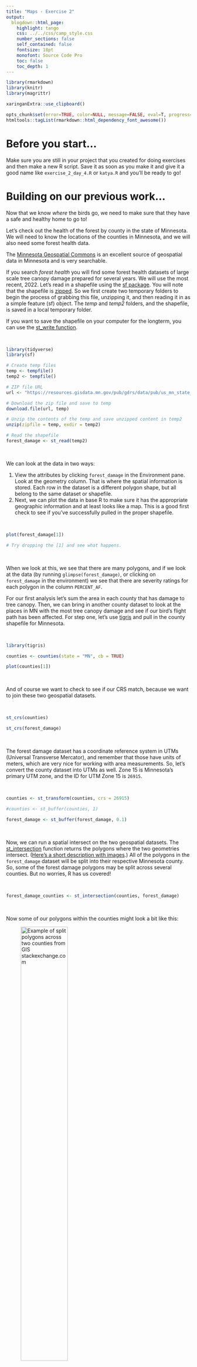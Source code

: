 ```yaml
---
title: "Maps - Exercise 2"
output: 
  blogdown::html_page: 
    highlight: tango
    css: ../../css/camp_style.css
    number_sections: false
    self_contained: false
    fontsize: 18pt
    monofont: Source Code Pro
    toc: false
    toc_depth: 1
---
```


<link rel="stylesheet" 
href="https://cdnjs.cloudflare.com/ajax/libs/font-awesome/6.4.2/css/all.min.css">


```r
library(rmarkdown)
library(knitr)
library(magrittr)

xaringanExtra::use_clipboard()

opts_chunk$set(error=TRUE, color=NULL, message=FALSE, eval=T, progress=F)
htmltools::tagList(rmarkdown::html_dependency_font_awesome())
```


# Before you start...

Make sure you are still in your project that you created for doing exercises and then make a new R script. Save it as soon as you make it and give it a good name like `exercise_2_day_4.R` or `katya.R` and you'll be ready to go!


# Building on our previous work...

Now that we know *where* the birds go, we need to make sure that they have a safe and healthy home to go to!

Let's check out the health of the forest by county in the state of Minnesota. We will need to know the locations of the counties in Minnesota, and we will also need some forest health data.

The [Minnesota Geospatial Commons]("https://gisdata.mn.gov") is an excellent source of geospatial data in Minnesota and is very searchable.

If you search *forest health* you will find some forest health datasets of large scale tree canopy damage prepared for several years. We will use the most recent, 2022. Let's read in a shapefile using the [sf package](https://r-spatial.github.io/sf/). You will note that the shapefile is [zipped](https://en.wikipedia.org/wiki/ZIP_(file_format)). So we first create two temporary folders to begin the process of grabbing this file, unzipping it, and then reading it in as a simple feature (sf) object. The *temp* and *temp2* folders, and the shapefile, is saved in a local temporary folder. 

If you want to save the shapefile on your computer for the longterm, you can use the [st_write function](https://r-spatial.github.io/sf/reference/st_write.html).

<br>

```r
library(tidyverse)
library(sf)

# Create temp files
temp <- tempfile()
temp2 <- tempfile()

# ZIP file URL
url <- "https://resources.gisdata.mn.gov/pub/gdrs/data/pub/us_mn_state_dnr/env_forest_health_survey_2022/shp_env_forest_health_survey_2022.zip"

# Download the zip file and save to temp 
download.file(url, temp)

# Unzip the contents of the temp and save unzipped content in temp2
unzip(zipfile = temp, exdir = temp2)

# Read the shapefile
forest_damage <- st_read(temp2)
```

<br>

We can look at the data in two ways: 

1. View the attributes by clicking `forest_damage` in the Environment pane. Look at the geometry column. That is where the spatial information is stored. Each row in the dataset is a different polygon shape, but all belong to the same dataset or shapefile.
1. Next, we can plot the data in base R to make sure it has the appropriate geographic information and at least looks like a map. This is a good first check to see if you've successfully pulled in the proper shapefile.

<br>

```r
plot(forest_damage[1]) 

# Try dropping the [1] and see what happens.
```

<br>

When we look at this, we see that there are many polygons, and if we look at the data (by running `glimpse(forest_damage)`, or clicking on `forest_damage` in the environment) we see that there are severity ratings for each polygon in the column `PERCENT_AF`. 

For our first analysis let's sum the area in each county that has damage to tree canopy. Then, we can bring in another county dataset to look at the places in MN with the most tree canopy damage and see if our bird's flight path has been affected. For step one, let's use [tigris](https://cran.r-project.org/web/packages/tigris/readme/README.html) and pull in the county shapefile for Minnesota.

<br>

```r
library(tigris)

counties <- counties(state = "MN", cb = TRUE)
```

```r
plot(counties[1])
```

<br>

And of course we want to check to see if our CRS match, because we want to join these two geospatial datasets.

<br>

```r
st_crs(counties)

st_crs(forest_damage)
```

<br>

The forest damage dataset has a coordinate reference system in UTMs (Universal Transverse Mercator), and remember that those have units of meters, which are very nice for working with area measurements. So, let's convert the county dataset into UTMs as well. Zone 15 is Minnesota's primary UTM zone, and the ID for UTM Zone 15 is `26915`. 

<br>

```r
counties <- st_transform(counties, crs = 26915)
```


```r
#counties <- st_buffer(counties, 1)

forest_damage <- st_buffer(forest_damage, 0.1)
```

<br>

Now, we can run a spatial intersect on the two geospatial datasets. The [st_intersection](https://r-spatial.github.io/sf/reference/geos_binary_ops.html) function returns the polygons where the two geometries intersect. ([Here's a short description with images](https://stackoverflow.com/questions/62442150/why-use-st-intersection-rather-than-st-intersects).) All of the polygons in the `forest_damage` dataset will be split into their respective Minnesota county. So, some of the forest damage polygons may be split across several counties. But no worries, R has us covered!

<br>

```r
forest_damage_counties <- st_intersection(counties, forest_damage)
```

<br>

Now some of our polygons within the counties might look a bit like this:

![Example of split polygons across two counties from GIS stackexchange.com](https://i.stack.imgur.com/vLlAZ.jpg){width=55%}

<br>

Next, we can calculate the area for each of the new split up `forest_damage` polygons. 

```r
forest_damage_counties <- forest_damage_counties %>%
                          mutate(damage_area = st_area(geometry))

```

<br>

Since we no longer need each individual polygon geometry, we can set the geometry of the dataset to NULL. This can help save some memory for R when working with large datasets.

<br>

```r
forest_damage_counties <- st_set_geometry(forest_damage_counties, NULL)
```

<br>

Now, we want to sum the damaged tree area within each county. This will be a throwback to our group_by and summarize work. We want our new summarized dataframe to have the following information: the total area in the polygon and the name of the county. 

<div class="quiz">

### <i class="fas fa-cookie-bite" style="color: gray;"></i> Sum up the damaged areas {-}
```r
source("../../insert_tabs.R")

tabs <- c("group_by and summarize", "Show hint", "Show code")

content <- c(Exercise = '<h4> We are going to sum the damaged areas within each county, returning the following information: the total area in the polygon and the name of the County. Call the summarized data `forest_damage_total`. </h4>

<br>',

show_hint = 'code_start

forest_damage_total <- forest_damage_counties %>%
  group_by(______) %>%
  summarise(total_damaged_area = __________)
  
  code_end',

show_code = 'code_start

forest_damage_total <- forest_damage_counties %>%
  group_by(NAME) %>%
  summarise(total_damaged_area = sum(damage_area, na.rm = T))
  
code_end')

tab_html <- add_tabs(tabs, content)

cat(paste0(tab_html, collapse = "\n"))
```
</div>

```r
forest_damage_total <- forest_damage_counties %>%
  group_by(NAME) %>%
  summarise(total_damaged_area = sum(damage_area, na.rm = T))
```

<br>

Now we need to join the summed forest damage data to the county spatial data so that we have the information we need to present the data as a map. We use `left_join` below to add the forest damage totals to the county polygons. The rows are joined based on where their county names match in their `NAME` columns. We'll cover joins in great detail next session, so consider this a preview teaser. 

<br>

```r
counties_forest_damage <- left_join(counties, forest_damage_total, by = "NAME")
```

<br>

Now, we replace all missing values with zeroes. You always want to think a bit before replacing NULLs with zeroes. In this case, we have some information to justify that the missing values are where there was no forest canopy damage and so the forest canopy damage area would be zero (based on the reports used in this dataset). 

Sometimes a NULL means there is no information, which means that you don't know what the value is and you do not have adequate information for replacements.

<br>

```r
counties_forest_damage <- counties_forest_damage %>%
    mutate(total_damaged_area = replace_na(total_damaged_area, 0))
```


Oh, right. Our area column has units attached and is not a simple number. We could convert the column to `as.numeric` or we can replace the NA values with a value that has units, such as `0 m^2`. Let's do that.

```r
counties_forest_damage <- counties_forest_damage %>%
    mutate(total_damaged_area = replace_na(total_damaged_area, as_units(0, "m^2")))
```


<br>

Finally we get to make a map. Remember, data prep is more than half the battle!

<div class="quiz">

### <i class="fas fa-cookie-bite" style="color: gray;"></i> Map it out {-}
```r
source("../../insert_tabs.R")

tabs <- c("Map using `ggplot`", "Show hint", "Show code")

content <- c(Exercise = '<h4> Make a map using `ggplot` and `geom_sf`. Remember to add good plot elements like titles and colors. Fun colors are very important. </h4>

<br>',

show_hint = '
What should you add to make this a more complete plot?
<br>

code_start

ggplot(data = ________, aes(fill = total_damaged_area)) +
  geom_sf()
  
  code_end',

show_code = 'code_start

ggplot(data = counties_forest_damage, aes(fill = total_damaged_area)) +
  geom_sf()+
  labs(title = "Total forest canopy area damage",
       subtitle = "Minnesota counties",
       x = "Longitude",
       y = "Latitude",
       caption = "Source: 2022 MN DNR Forest Health Survey") +
  scale_fill_viridis_c(name = "Total Damaged Area") +
  theme_minimal()
  
code_end')

tab_html <- add_tabs(tabs, content)

cat(paste0(tab_html, collapse = "\n"))
```
</div>

<br>

Our bird originated in St. Paul, MN and it looks like there wasn't a lot of damaged forest canopy in Ramsey county. Of course, to get a better look we could make a map of just the SE states, but that will have to wait.

**Happy spatial analysis friends!**


<br>

<i class="fa fa-cookie-bite"></i> 
<i class="fa fa-robot"></i> 
<i class="fa fa-cookie-bite"></i> 
